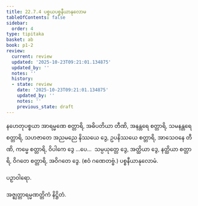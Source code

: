 ```yaml
---
title: 22.7.4 ပစ္စယပစ္စနီယာနုလောမ
tableOfContents: false
sidebar:
  order: 4
type: tipitaka
basket: ab
book: p1-2
review:
  current: review
  updated: '2025-10-23T09:21:01.134875'
  updated_by: ''
  notes: ''
  history:
  - state: review
    date: '2025-10-23T09:21:01.134875'
    updated_by: ''
    notes: ''
    previous_state: draft
---
```



<ReviewStatus review={frontmatter.review} showDetails={true} />

<HypothesisAnnotation frontmatter={frontmatter} />

<DynamicBreadcrumb />

<Division number="28" book="p1-2" e="ch" v="37" p="463">

<Paragraph number="2927" book="p1-2">
နဟေတုပစ္စယာ အာရမ္မဏေ စတ္တာရိ, အဓိပတိယာ တီဏိ, အနန္တရေ စတ္တာရိ, သမနန္တရေ စတ္တာရိ, သဟဇာတေ အညမညေ နိဿယေ ဒွေ, ဥပနိဿယေ စတ္တာရိ, အာသေဝနေ တီဏိ, ကမ္မေ စတ္တာရိ, ဝိပါကေ ဒွေ …ပေ…  သမ္ပယုတ္တေ ဒွေ, အတ္ထိယာ ဒွေ, နတ္ထိယာ စတ္တာရိ, ဝိဂတေ စတ္တာရိ, အဝိဂတေ ဒွေ. (ဧဝံ ဂဏေတဗ္ဗံ.)

</Paragraph>
</Division>

<Paragraph number="2928" type="center" book="p1-2">
ပစ္စနီယာနုလောမံ.

  
ပဉှာဝါရော.



</Paragraph>

<Paragraph number="2929" type="center" book="p1-2">
အဇ္ဈတ္တာရမ္မဏတ္တိကံ နိဋ္ဌိတံ.
</Paragraph>